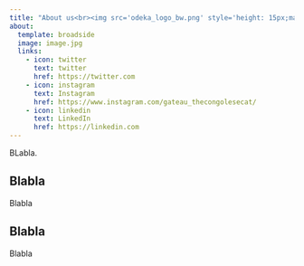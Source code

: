 ```yaml
---
title: "About us<br><img src='odeka_logo_bw.png' style='height: 15px;margin-left: 50px;'>"
about:
  template: broadside
  image: image.jpg
  links:
    - icon: twitter
      text: twitter
      href: https://twitter.com
    - icon: instagram
      text: Instagram
      href: https://www.instagram.com/gateau_thecongolesecat/
    - icon: linkedin
      text: LinkedIn
      href: https://linkedin.com
---
```


BLabla.

## Blabla

Blabla

## Blabla

Blabla